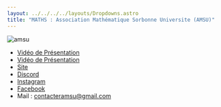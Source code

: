 ```yaml
---
layout: ../../../../layouts/Dropdowns.astro
title: "MATHS : Association Mathématique Sorbonne Universite (AMSU)"
---
```

![amsu](/assets/assos/amsu.svg)  
- [Vidéo de Présentation](https://www.youtube.com/watch?v=oT0mkKCcSMo)  
-  [Vidéo de Présentation](https://www.youtube.com/watch?v=oT0mkKCcSMo)  
- [Site](https://www.amsu.fr/)  
- [Discord](https://discord.gg/Ja7CQvKnne)  
- [Instagram](https://www.instagram.com/amsujussieu/)  
- [Facebook](http://facebook.com/amsu.fr)  
- Mail : contacteramsu@gmail.com